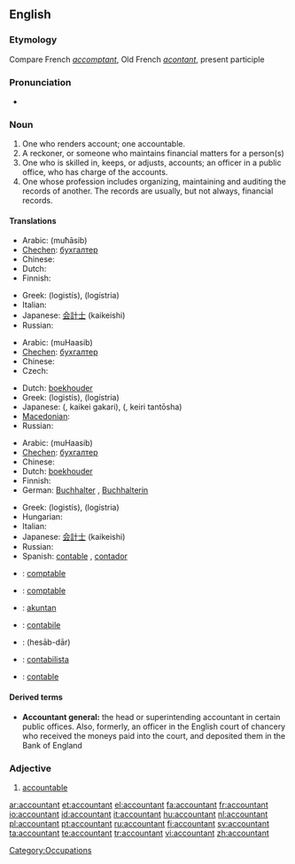 ==English==

===Etymology===
Compare French ''[[accomptant]]'', Old French ''[[acontant]]'', present participle

===Pronunciation===
* {{IPA|/əˈkaʊntənt/}}

===Noun===
{{wikipedia}}
{{en-noun}}

# One who renders account; one accountable.
# A reckoner, or someone who maintains financial matters for a person(s)
# One who is skilled in, keeps, or adjusts, accounts; an officer in a public office, who has charge of the accounts.
# One whose profession includes organizing, maintaining and auditing the records of another. The records are usually, but not always, financial records.

====Translations====
{{trans-top|one who renders account; one accountable}}
{{trans-mid}}
{{trans-bottom}}

{{trans-top|a reckoner, or someone who maintains financial matters for a person(s)}}
* Arabic: {{Arab|[[محاسب]]}} (muħāsib) {{m}}
* [[Chechen]]: [[бухгалтер]]
* Chinese: {{zh-tsp|會計|会计|kuàijì}}
* Dutch: {{t+|nl|boekhouder|m}}
* Finnish: {{t-|fi|kirjanpitäjä}}
{{trans-mid}}
* Greek: {{t+|el|λογιστής|m|s|sc=Grek}} (logistís), {{t+|el|λογίστρια|f|s|sc=Grek}} (logístria)
* Italian: {{t+|it|contabile|m}}
* Japanese: [[会計士]] (kaikeishi)
* Russian: {{t+|ru|бухгалтер|m|tr=buxgálter|sc=Cyrl}}
{{trans-bottom}}

{{trans-top|one who is skilled in, keeps, or adjusts, accounts}}
* Arabic: {{Arab|[[محاسب]]}} (muHaasib) {{m}}
* [[Chechen]]: [[бухгалтер]]
* Chinese: {{zh-tsp|會計|会计|kuàijì}}
* Czech: {{t-|cs|účetní|m}}
{{trans-mid}}
* Dutch: [[boekhouder]] {{m}}
* Greek: {{t+|el|λογιστής|m|s|sc=Grek}} (logistís), {{t+|el|λογίστρια|f|s|sc=Grek}} (logístria)
* Japanese: {{Jpan|[[会計係]]}} ({{Jpan|かいけいがかり}}, kaikei gakari), {{Jpan|[[経理担当者]]}} ({{Jpan|[[けいりたんとうしゃ]]}}, keiri tantōsha)
* [[Macedonian]]: {{t|mk|сметководител|m|tr=smetkovóditel|sc=Cyrl}}
* Russian: {{t+|ru|бухгалтер|m|tr=buxgálter|sc=Cyrl}}
{{trans-bottom}}

{{trans-top|one whose profession includes organizing, maintaining and auditing the records of another}}
* Arabic: {{Arab|[[محاسب]]}} (muHaasib) {{m}}
* [[Chechen]]: [[бухгалтер]]
* Chinese: {{zh-tsp|會計|会计|kuàijì}}
* Dutch: [[boekhouder]] {{m}}
* Finnish: {{t+|fi|tilintarkastaja}}
* German: [[Buchhalter]] {{m}}, [[Buchhalterin]] {{f}}
{{trans-mid}}
* Greek: {{t+|el|λογιστής|m|s|sc=Grek}} (logistís), {{t+|el|λογίστρια|f|s|sc=Grek}} (logístria)
* Hungarian: {{t+|hu|könyvelő}}
* Italian: {{t+|it|ragioniere|m}}
* Japanese: [[会計士]] (kaikeishi)
* Russian: {{t+|ru|бухгалтер|m|tr=buxgálter|sc=Cyrl}}
* Spanish: [[contable]] {{m}} {{italbrac|Spain}}, [[contador]] {{m}} {{italbrac|Latin America}}
{{trans-bottom}}

{{checktrans-top}}
* {{ttbc|Catalan}}: [[comptable]]
* {{ttbc|French}}: [[comptable]]
* {{ttbc|Indonesian}}: [[akuntan]]
* {{ttbc|Interlingua}}: [[contabile]]
* {{ttbc|Persian}}: {{fa-Arab|[[حسابدار]]}} (hesāb-dār)
* {{ttbc|Portuguese}}: [[contabilista]] {{m|f}}
* {{ttbc|Spanish}}: [[contable]]
{{trans-bottom}}

====Derived terms====
* '''Accountant general:''' the head or superintending accountant in certain public offices. Also, formerly, an officer in the English court of chancery who received the moneys paid into the court, and deposited them in the Bank of England

===Adjective===
{{en-adj}}

# {{obsolete|Shakespearian}} [[accountable]]

[[Category:Occupations]]

[[ar:accountant]]
[[et:accountant]]
[[el:accountant]]
[[fa:accountant]]
[[fr:accountant]]
[[io:accountant]]
[[id:accountant]]
[[it:accountant]]
[[hu:accountant]]
[[nl:accountant]]
[[pl:accountant]]
[[pt:accountant]]
[[ru:accountant]]
[[fi:accountant]]
[[sv:accountant]]
[[ta:accountant]]
[[te:accountant]]
[[tr:accountant]]
[[vi:accountant]]
[[zh:accountant]]